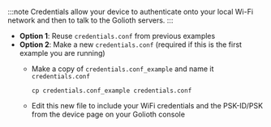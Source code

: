 :::note
Credentials allow your device to authenticate onto your local Wi-Fi network and then to talk to the Golioth servers.
:::
* **Option 1**: Reuse `credentials.conf` from previous examples
* **Option 2**: Make a new `credentials.conf` (required if this is the first example you are running)
    * Make a copy of `credentials.conf_example` and name it `credentials.conf`

        ```
        cp credentials.conf_example credentials.conf
        ```

    * Edit this new file to include your WiFi credentials and the PSK-ID/PSK
    from the device page on your Golioth console